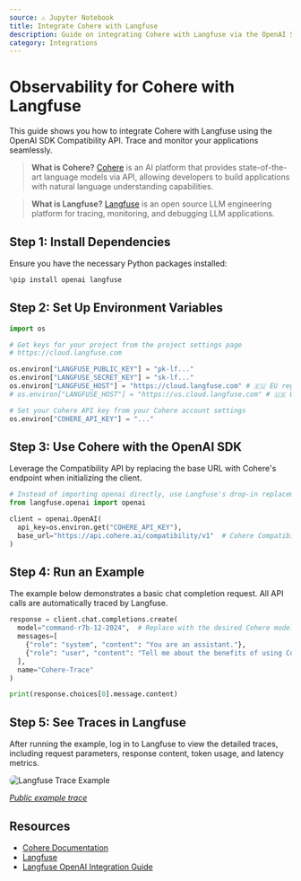 ```yaml
---
source: ⚠️ Jupyter Notebook
title: Integrate Cohere with Langfuse
description: Guide on integrating Cohere with Langfuse via the OpenAI SDK for observability and debugging.
category: Integrations
---
```


# Observability for Cohere with Langfuse

This guide shows you how to integrate Cohere with Langfuse using the OpenAI SDK Compatibility API. Trace and monitor your applications seamlessly.

> **What is Cohere?** [Cohere](https://docs.cohere.com/docs/) is an AI platform that provides state-of-the-art language models via API, allowing developers to build applications with natural language understanding capabilities.

> **What is Langfuse?** [Langfuse](https://langfuse.com) is an open source LLM engineering platform for tracing, monitoring, and debugging LLM applications.


## Step 1: Install Dependencies

Ensure you have the necessary Python packages installed:


```python
%pip install openai langfuse
```

## Step 2: Set Up Environment Variables


```python
import os

# Get keys for your project from the project settings page
# https://cloud.langfuse.com

os.environ["LANGFUSE_PUBLIC_KEY"] = "pk-lf..." 
os.environ["LANGFUSE_SECRET_KEY"] = "sk-lf..." 
os.environ["LANGFUSE_HOST"] = "https://cloud.langfuse.com" # 🇪🇺 EU region
# os.environ["LANGFUSE_HOST"] = "https://us.cloud.langfuse.com" # 🇺🇸 US region

# Set your Cohere API key from your Cohere account settings
os.environ["COHERE_API_KEY"] = "..."
```

## Step 3: Use Cohere with the OpenAI SDK

Leverage the Compatibility API by replacing the base URL with Cohere's endpoint when initializing the client.


```python
# Instead of importing openai directly, use Langfuse's drop-in replacement
from langfuse.openai import openai

client = openai.OpenAI(
  api_key=os.environ.get("COHERE_API_KEY"),
  base_url="https://api.cohere.ai/compatibility/v1"  # Cohere Compatibility API endpoint
)
```

## Step 4: Run an Example

The example below demonstrates a basic chat completion request. All API calls are automatically traced by Langfuse.


```python
response = client.chat.completions.create(
  model="command-r7b-12-2024",  # Replace with the desired Cohere model
  messages=[
    {"role": "system", "content": "You are an assistant."},
    {"role": "user", "content": "Tell me about the benefits of using Cohere with Langfuse."}
  ],
  name="Cohere-Trace"
)

print(response.choices[0].message.content)

```

## Step 5: See Traces in Langfuse

After running the example, log in to Langfuse to view the detailed traces, including request parameters, response content, token usage, and latency metrics.

<img src="https://langfuse.com/images/cookbook/integration_cohere/cohere-example-trace.png" alt="Langfuse Trace Example" style="border-radius: 8px;" />

_[Public example trace](https://cloud.langfuse.com/project/cloramnkj0002jz088vzn1ja4/traces/17d82424-f22f-46d1-a63b-6ec3e2c3da1e?timestamp=2025-03-05T11%3A35%3A26.398Z&observation=490e73b2-fdf5-40ad-95d7-a1d0bd054e0e)_


<LearnMore />

## Resources

- [Cohere Documentation](https://docs.cohere.com/docs/compatibility-api)
- [Langfuse](https://langfuse.com)
- [Langfuse OpenAI Integration Guide](https://langfuse.com/docs/integrations/openai/python/get-started)
